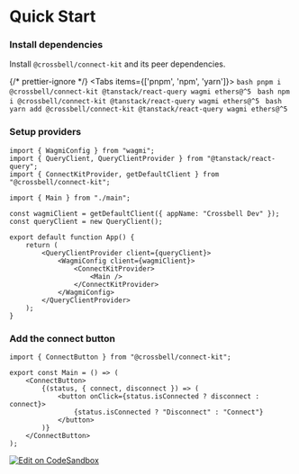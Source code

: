 
# Quick Start

<div className="steps-container">

### Install dependencies

Install `@crossbell/connect-kit` and its peer dependencies.

{/* prettier-ignore */}
<Tabs items={['pnpm', 'npm', 'yarn']}>
  <Tab>
    ```bash
    pnpm i @crossbell/connect-kit @tanstack/react-query wagmi ethers@^5
    ```
  </Tab>
  <Tab>
    ```bash
    npm i @crossbell/connect-kit @tanstack/react-query wagmi ethers@^5
    ```
  </Tab>
  <Tab>
    ```bash
    yarn add @crossbell/connect-kit @tanstack/react-query wagmi ethers@^5
    ```
  </Tab>
</Tabs>

### Setup providers

```tsx filename="app.tsx"
import { WagmiConfig } from "wagmi";
import { QueryClient, QueryClientProvider } from "@tanstack/react-query";
import { ConnectKitProvider, getDefaultClient } from "@crossbell/connect-kit";

import { Main } from "./main";

const wagmiClient = getDefaultClient({ appName: "Crossbell Dev" });
const queryClient = new QueryClient();

export default function App() {
	return (
		<QueryClientProvider client={queryClient}>
			<WagmiConfig client={wagmiClient}>
				<ConnectKitProvider>
					<Main />
				</ConnectKitProvider>
			</WagmiConfig>
		</QueryClientProvider>
	);
}
```

### Add the connect button

```tsx filename="main.tsx"
import { ConnectButton } from "@crossbell/connect-kit";

export const Main = () => (
	<ConnectButton>
		{(status, { connect, disconnect }) => (
			<button onClick={status.isConnected ? disconnect : connect}>
				{status.isConnected ? "Disconnect" : "Connect"}
			</button>
		)}
	</ConnectButton>
);
```

<ConnectButtonBasicUsage />

<div className="flex justify-end mt-8">
	<a
		href="https://codesandbox.io/s/quick-start-90eixv?autoresize=1&fontsize=14&hidenavigation=1&theme=light&view=preview"
		target="_blank"
	>
		<img
			src="https://codesandbox.io/static/img/play-codesandbox.svg"
			alt="Edit on CodeSandbox"
		/>
	</a>
</div>

</div>
